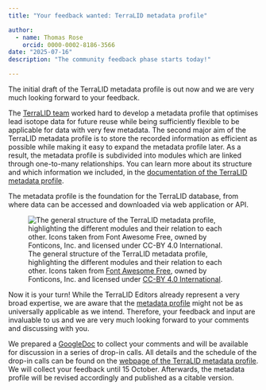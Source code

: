 ```yaml
---
title: "Your feedback wanted: TerraLID metadata profile"

author: 
  - name: Thomas Rose
    orcid: 0000-0002-8186-3566
date: "2025-07-16"
description: "The community feedback phase starts today!"

---
```


::: {layout="[ 50 , 50 ]"}

::: {#column-text}
The initial draft of the TerraLID metadata profile is out now and we are very much looking forward to your feedback. 

The [TerraLID team](../team.qmd) worked hard to develop a metadata profile that optimises lead isotope data for future reuse while being sufficiently flexible to be applicable for data with very few metadata. The second major aim of the TerraLID metadata profile is to store the recorded information as efficient as possible while making it easy to expand the metadata profile later. As a result, the metadata profile is subdivided into modules which are linked through one-to-many relationships. You can learn more about its structure and which information we included, in the [documentation of the TerraLID metadata profile](https://metadata.terralid.org/latest/). 

The metadata profile is the foundation for the TerraLID database, from where data can be accessed and downloaded via web application or API. 

:::

::: {#column-image}
![The general structure of the TerraLID metadata profile, highlighting the different modules and their relation to each other. Icons taken from [Font Awesome Free](https://fontawesome.com/search?ic=free), owned by Fonticons, Inc. and licensed under [CC-BY 4.0 International](https://creativecommons.org/licenses/by/4.0/).](../assets/blog/Metadata_design.png){fig-alt="..."} 
:::

:::

Now it is your turn! While the TerraLID Editors already represent a very broad expertise, we are aware that the [metadata profile](https://metadata.terralid.org/latest/) might not be as universally applicable as we intend. Therefore, your feedback and input are invaluable to us and we are very much looking forward to your comments and discussing with you. 

We prepared a [GoogleDoc](https://docs.google.com/document/d/1_Fixjrs8GvNSleWrBjAwYok4b28-Bf52ZzggZAykSTk/edit?usp=sharing) to collect your comments and will be available for discussion in a series of drop-in calls. All details and the schedule of the drop-in calls can be found on the [webpage of the TerraLID metadata profile](https://metadata.terralid.org/latest/). We will collect your feedback until 15 October. Afterwards, the metadata profile will be revised accordingly and published as a citable version.

